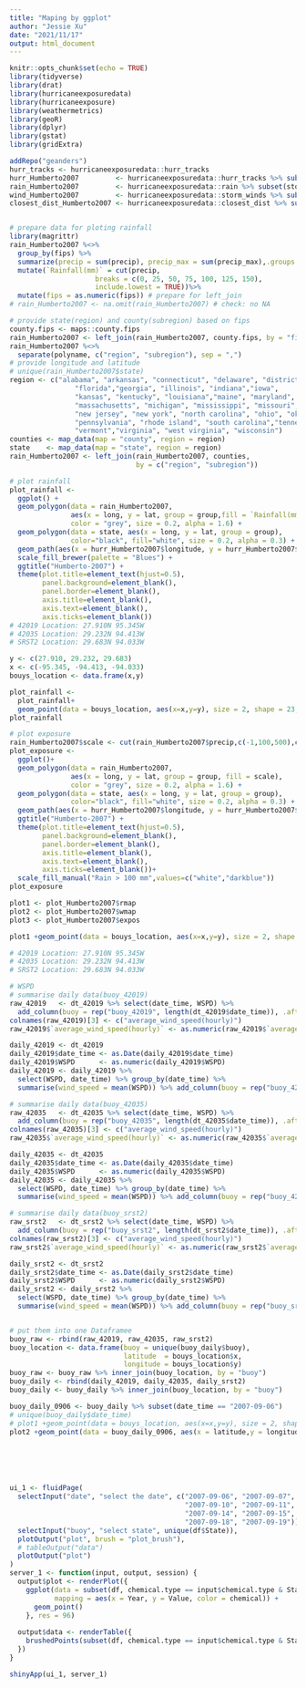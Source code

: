 ```yaml
---
title: "Maping by ggplot"
author: "Jessie Xu"
date: "2021/11/17"
output: html_document
---
```


```r
knitr::opts_chunk$set(echo = TRUE)
library(tidyverse)
library(drat)
library(hurricaneexposuredata)
library(hurricaneexposure)
library(weathermetrics)
library(geoR)
library(dplyr)
library(gstat)
library(gridExtra)
```

```r
addRepo("geanders")
hurr_tracks <- hurricaneexposuredata::hurr_tracks
hurr_Humberto2007         <- hurricaneexposuredata::hurr_tracks %>% subset(storm_id == "Humberto-2007")
rain_Humberto2007         <- hurricaneexposuredata::rain %>% subset(storm_id == "Humberto-2007")
wind_Humberto2007         <- hurricaneexposuredata::storm_winds %>% subset(storm_id == "Humberto-2007")
closest_dist_Humberto2007 <- hurricaneexposuredata::closest_dist %>% subset(storm_id == "Humberto-2007")


# prepare data for ploting rainfall 
library(magrittr)
rain_Humberto2007 %<>% 
  group_by(fips) %>% 
  summarize(precip = sum(precip), precip_max = sum(precip_max),.groups = "keep")%>%
  mutate(`Rainfall(mm)` = cut(precip, 
                     breaks = c(0, 25, 50, 75, 100, 125, 150),
                     include.lowest = TRUE))%>%
  mutate(fips = as.numeric(fips)) # prepare for left_join
# rain_Humberto2007 <- na.omit(rain_Humberto2007) # check: no NA

# provide state(region) and county(subregion) based on fips
county.fips <- maps::county.fips
rain_Humberto2007 <- left_join(rain_Humberto2007, county.fips, by = "fips")
rain_Humberto2007 %<>% 
  separate(polyname, c("region", "subregion"), sep = ",")
# provide longitude and latitude 
# unique(rain_Humberto2007$state)
region <- c("alabama", "arkansas", "connecticut", "delaware", "district of columbia",
                "florida","georgia", "illinois", "indiana","iowa", 
                "kansas", "kentucky", "louisiana","maine", "maryland",
                "massachusetts", "michigan", "mississippi", "missouri","new hampshire", 
                "new jersey", "new york", "north carolina", "ohio", "oklahoma", 
                "pennsylvania", "rhode island", "south carolina","tennessee", "texas",
                "vermont","virginia", "west virginia", "wisconsin")  
counties <- map_data(map = "county", region = region)
state    <- map_data(map = "state", region = region)
rain_Humberto2007 <- left_join(rain_Humberto2007, counties, 
                               by = c("region", "subregion"))

```

```r
# plot rainfall
plot_rainfall <-
  ggplot() + 
  geom_polygon(data = rain_Humberto2007, 
               aes(x = long, y = lat, group = group,fill = `Rainfall(mm)`), 
               color = "grey", size = 0.2, alpha = 1.6) + 
  geom_polygon(data = state, aes(x = long, y = lat, group = group),
               color="black", fill="white", size = 0.2, alpha = 0.3) +
  geom_path(aes(x = hurr_Humberto2007$longitude, y = hurr_Humberto2007$latitude), color = "red4") +
  scale_fill_brewer(palette = "Blues") +
  ggtitle("Humberto-2007") +
  theme(plot.title=element_text(hjust=0.5),
        panel.background=element_blank(),
        panel.border=element_blank(),
        axis.title=element_blank(),
        axis.text=element_blank(),
        axis.ticks=element_blank())
# 42019 Location: 27.910N 95.345W
# 42035 Location: 29.232N 94.413W
# SRST2 Location: 29.683N 94.033W

y <- c(27.910, 29.232, 29.683) 
x <- c(-95.345, -94.413, -94.033)
bouys_location <- data.frame(x,y)

plot_rainfall <- 
  plot_rainfall+
  geom_point(data = bouys_location, aes(x=x,y=y), size = 2, shape = 23,  fill = "yellow")
plot_rainfall

# plot exposure
rain_Humberto2007$scale <- cut(rain_Humberto2007$precip,c(-1,100,500),c("Unexposed","Exposed"),ordered_result = T)
plot_exposure <- 
  ggplot()+
  geom_polygon(data = rain_Humberto2007, 
               aes(x = long, y = lat, group = group, fill = scale), 
               color = "grey", size = 0.2, alpha = 1.6) + 
  geom_polygon(data = state, aes(x = long, y = lat, group = group),
               color="black", fill="white", size = 0.2, alpha = 0.3) +
  geom_path(aes(x = hurr_Humberto2007$longitude, y = hurr_Humberto2007$latitude), color = "red4") +
  ggtitle("Humberto-2007") +
  theme(plot.title=element_text(hjust=0.5),
        panel.background=element_blank(),
        panel.border=element_blank(),
        axis.title=element_blank(),
        axis.text=element_blank(),
        axis.ticks=element_blank())+
  scale_fill_manual("Rain > 100 mm",values=c("white","darkblue"))
plot_exposure
```

```r
plot1 <- plot_Humberto2007$rmap
plot2 <- plot_Humberto2007$wmap
plot3 <- plot_Humberto2007$expos

plot1 +geom_point(data = bouys_location, aes(x=x,y=y), size = 2, shape = 23,  fill = "yellow")

# 42019 Location: 27.910N 95.345W
# 42035 Location: 29.232N 94.413W
# SRST2 Location: 29.683N 94.033W

# WSPD
# summarise daily data(buoy_42019)
raw_42019   <- dt_42019 %>% select(date_time, WSPD) %>% 
  add_column(buoy = rep("buoy_42019", length(dt_42019$date_time)), .after = 0)
colnames(raw_42019)[3] <- c("average_wind_speed(hourly)")
raw_42019$`average_wind_speed(hourly)` <- as.numeric(raw_42019$`average_wind_speed(hourly)`)

daily_42019 <- dt_42019
daily_42019$date_time <- as.Date(daily_42019$date_time)
daily_42019$WSPD      <- as.numeric(daily_42019$WSPD)
daily_42019 <- daily_42019 %>% 
  select(WSPD, date_time) %>% group_by(date_time) %>% 
  summarise(wind_speed = mean(WSPD)) %>% add_column(buoy = rep("buoy_42019", 14), .after = 0)

# summarise daily data(buoy_42035)
raw_42035   <- dt_42035 %>% select(date_time, WSPD) %>% 
  add_column(buoy = rep("buoy_42035", length(dt_42035$date_time)), .after = 0)
colnames(raw_42035)[3] <- c("average_wind_speed(hourly)")
raw_42035$`average_wind_speed(hourly)` <- as.numeric(raw_42035$`average_wind_speed(hourly)`)

daily_42035 <- dt_42035
daily_42035$date_time <- as.Date(daily_42035$date_time)
daily_42035$WSPD      <- as.numeric(daily_42035$WSPD)
daily_42035 <- daily_42035 %>% 
  select(WSPD, date_time) %>% group_by(date_time) %>% 
  summarise(wind_speed = mean(WSPD)) %>% add_column(buoy = rep("buoy_42035", 14), .after = 0)

# summarise daily data(buoy_srst2)
raw_srst2   <- dt_srst2 %>% select(date_time, WSPD) %>% 
  add_column(buoy = rep("buoy_srst2", length(dt_srst2$date_time)), .after = 0)
colnames(raw_srst2)[3] <- c("average_wind_speed(hourly)")
raw_srst2$`average_wind_speed(hourly)` <- as.numeric(raw_srst2$`average_wind_speed(hourly)`)

daily_srst2 <- dt_srst2
daily_srst2$date_time <- as.Date(daily_srst2$date_time)
daily_srst2$WSPD      <- as.numeric(daily_srst2$WSPD)
daily_srst2 <- daily_srst2 %>% 
  select(WSPD, date_time) %>% group_by(date_time) %>% 
  summarise(wind_speed = mean(WSPD)) %>% add_column(buoy = rep("buoy_srst2", 14), .after = 0)


# put them into one Dataframee
buoy_raw <- rbind(raw_42019, raw_42035, raw_srst2)
buoy_location <- data.frame(buoy = unique(buoy_daily$buoy), 
                            latitude  = bouys_location$x, 
                            longitude = bouys_location$y)
buoy_raw <- buoy_raw %>% inner_join(buoy_location, by = "buoy")
buoy_daily <- rbind(daily_42019, daily_42035, daily_srst2)
buoy_daily <- buoy_daily %>% inner_join(buoy_location, by = "buoy")

buoy_daily_0906 <- buoy_daily %>% subset(date_time == "2007-09-06")
# unique(buoy_daily$date_time)
# plot1 +geom_point(data = bouys_location, aes(x=x,y=y), size = 2, shape = 23,  fill = "yellow")
plot2 +geom_point(data = buoy_daily_0906, aes(x = latitude,y = longitude),  size = 2, shape = 23,  fill = "yellow")






ui_1 <- fluidPage(
  selectInput("date", "select the date", c("2007-09-06", "2007-09-07", "2007-09-08", "2007-09-09", 
                                           "2007-09-10", "2007-09-11", "2007-09-12", "2007-09-13", 
                                           "2007-09-14", "2007-09-15", "2007-09-16", "2007-09-17", 
                                           "2007-09-18", "2007-09-19")),
  selectInput("buoy", "select state", unique(df$State)),
  plotOutput("plot", brush = "plot_brush"),
  # tableOutput("data")
  plotOutput("plot")
)
server_1 <- function(input, output, session) {
  output$plot <- renderPlot({
    ggplot(data = subset(df, chemical.type == input$chemical.type & State == input$State),
           mapping = aes(x = Year, y = Value, color = chemical)) + 
      geom_point()
    }, res = 96)
  
  output$data <- renderTable({
    brushedPoints(subset(df, chemical.type == input$chemical.type & State == input$State), input$plot_brush)
  })
}

shinyApp(ui_1, server_1)















```
